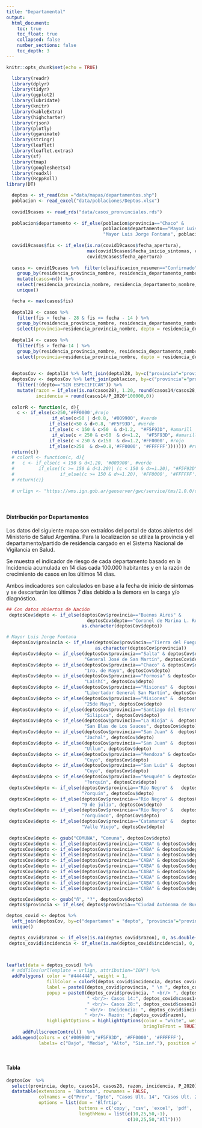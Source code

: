 ```yaml
---
title: "Departamental"
output:
  html_document:
    toc: true
    toc_float: true
    collapsed: false
    number_sections: false
    toc_depth: 3
---
```



```r
knitr::opts_chunk$set(echo = TRUE)
```

```r
  library(readr)
  library(dplyr)
  library(tidyr)
  library(ggplot2)
  library(lubridate)
  library(knitr)
  library(kableExtra)
  library(highcharter)
  library(rjson)
  library(plotly)
  library(gganimate)
  library(stringr)
  library(leaflet)
  library(leaflet.extras)
  library(sf)
  library(tmap)
  library(googlesheets4)
  library(readxl)
  library(RcppRoll)
library(DT)

  deptos <- st_read(dsn ="data/mapas/departamentos.shp") 
  poblacion <- read_excel("data/poblaciones/Deptos.xlsx")
  
  covid19casos <- read_rds("data/casos_pronvinciales.rds")
  
  poblacion$departamento <- if_else(poblacion$provincia=="Chaco" & 
                                    poblacion$departamento=="Mayor Luis J. Fontana",
                                    "Mayor Luis Jorge Fontana", poblacion$departamento)
  
  covid19casos$fis <- if_else(is.na(covid19casos$fecha_apertura), 
                              max(covid19casos$fecha_inicio_sintomas, covid19casos$fecha_diagnostico, na.rm = T),
                              covid19casos$fecha_apertura)
  
  casos <- covid19casos %>%  filter(clasificacion_resumen=="Confirmado") %>% 
    group_by(residencia_provincia_nombre, residencia_departamento_nombre, fis) %>% 
    mutate(casos=n()) %>% 
    select(residencia_provincia_nombre, residencia_departamento_nombre, fis, casos) %>%
    unique()

  fecha <- max(casos$fis)
  
  deptal28 <- casos %>% 
    filter(fis > fecha - 28 & fis <= fecha - 14 ) %>%
    group_by(residencia_provincia_nombre, residencia_departamento_nombre) %>%  mutate(casos28 = sum(casos)) %>%
    select(provincia=residencia_provincia_nombre, depto = residencia_departamento_nombre, casos28) %>% unique()
     
  deptal14 <- casos %>% 
    filter(fis > fecha-14 ) %>%
    group_by(residencia_provincia_nombre, residencia_departamento_nombre) %>%  mutate(casos14 = sum(casos)) %>%
    select(provincia=residencia_provincia_nombre, depto = residencia_departamento_nombre, casos14) %>% unique()
  
  
  deptosCov <- deptal14 %>% left_join(deptal28, by=c("provincia"="provincia", "depto"= "depto"))      
  deptosCov <- deptosCov %>% left_join(poblacion, by=c("provincia"="provincia", "depto"= "departamento")) %>% 
    filter(!(depto=="SIN ESPECIFICAR")) %>% 
    mutate(razon = if_else(is.na(casos28), 1.20, round(casos14/casos28,2)),
           incidencia = round(casos14/P_2020*100000,0))
  
  colorR <- function(c, d){
    c <- if_else(c>250,'#FF0000',#rojo
                 if_else(c<50 | d<0.8, '#009900', #verde
                if_else(c<50 & d>0.8, '#F5F93D', #verde                         
                if_else(c < 150 & c>50  & d>1.2,  "#F5F93D", #amarill
                 if_else(c < 250 & c>50  & d<=1.2,  "#F5F93D", #amarill
                if_else(c < 250 & c>150  & d>=1.2,'#FF0000', #rojo
                if_else(c>250  & d>=0.8,'#FF0000', '#FFFFFF'))))))) #rojo
  return(c)}
  # colorR <- function(c, d){
  #   c <- if_else(c < 150 & d<1.20, '#009900', #verde
  #         if_else((c >= 150 & d<1.20)| (c < 150 & d>=1.20), "#F5F93D", #amarillo
  #                 if_else((c >= 150 & d>=1.20), '#FF0000', '#FFFFFF'))) #rojo
  # return(c)}
  
  # urlign <- "https://wms.ign.gob.ar/geoserver/gwc/service/tms/1.0.0/capabaseargenmap@EPSG%3A3857@png/{z}/{x}/{-y}.png"
  
 
```


###  {.tabset  .tabset-fade .tabset-pills}
#### Distribución por Departamentos
Los datos del siguiente mapa son extraídos del portal de datos abiertos del Ministerio de Salud Argentina. Para la localización se utiliza la provincia y el departamento/partido de residencia cargado en el Sistema Nacional de Vigilancia en Salud.

Se muestra el indicador de riesgo de cada departamento basado en la Incidencia acumulada en 14 días cada 100.000 habitantes y en la razón de crecimiento de casos en los últimos 14 días.

Ambos indicadores son calculados en base a la fecha de inicio de síntomas y se descartarán los últimos 7 días debido a la demora en la carga y/o diagnóstico.


```r

## Con datos abiertos de Nación
 deptosCov$depto <- if_else(deptosCov$provincia=="Buenos Aires" & 
                              deptosCov$depto=="Coronel de Marina L. Rosales", "Coronel de Marina Leonardo Rosales",
                            as.character(deptosCov$depto))

# Mayor Luis Jorge Fontana
  deptosCov$provincia <- if_else(deptosCov$provincia=="Tierra del Fuego", "Tierra del Fuego, Antártida e Islas del Atlántico Sur",
                                 as.character(deptosCov$provincia))
  deptosCov$depto <- if_else(deptosCov$provincia=="Salta" & deptosCov$depto=="Grl. José de San Martín",
                             "General José de San Martín", deptosCov$depto)
  deptosCov$depto <- if_else(deptosCov$provincia=="Chaco" & deptosCov$depto=="1º de Mayo",
                             "1ro. de Mayo", deptosCov$depto)
  deptosCov$depto <- if_else(deptosCov$provincia=="Formosa" & deptosCov$depto=="Laishi",
                             "Laishí", deptosCov$depto)
  deptosCov$depto <- if_else(deptosCov$provincia=="Misiones" &  deptosCov$depto=="Libertador Grl. San Martín",
                             "Libertador General San Martín", deptosCov$depto)
  deptosCov$depto <- if_else(deptosCov$provincia=="Misiones" &  deptosCov$depto=="25 de Mayo",
                             "25de Mayo", deptosCov$depto)
  deptosCov$depto <- if_else(deptosCov$provincia=="Santiago del Estero" &  deptosCov$depto=="Silípica",
                             "Silipica", deptosCov$depto)
  deptosCov$depto <- if_else(deptosCov$provincia=="La Rioja" &  deptosCov$depto=="San Blas de los Sauces",
                             "San Blas de Los Sauces", deptosCov$depto)
  deptosCov$depto <- if_else(deptosCov$provincia=="San Juan" &  deptosCov$depto=="Jáchal",
                             "Jachal", deptosCov$depto)
  deptosCov$depto <- if_else(deptosCov$provincia=="San Juan" &  deptosCov$depto=="Ullúm",
                             "Ullum", deptosCov$depto)
  deptosCov$depto <- if_else(deptosCov$provincia=="Mendoza" & deptosCov$depto=="Luján de Cuyo",
                             "Cuyo", deptosCov$depto)
  deptosCov$depto <- if_else(deptosCov$provincia=="San Luis" &  deptosCov$depto=="Luján de Cuyo",
                             "Cuyo", deptosCov$depto)
  deptosCov$depto <- if_else(deptosCov$provincia=="Neuquén" & deptosCov$depto=="Ñorquín",
                             "?orquín", deptosCov$depto)
 deptosCov$depto <- if_else(deptosCov$provincia=="Río Negro" &   deptosCov$depto=="Ñorquín",
                            "?orquín", deptosCov$depto)  
 deptosCov$depto <- if_else(deptosCov$provincia=="Río Negro" &  deptosCov$depto=="9 de Julio",
                            "9 de julio", deptosCov$depto)  
 deptosCov$depto <- if_else(deptosCov$provincia=="Río Negro" &   deptosCov$depto=="Ñorquincó",
                            "?orquinco", deptosCov$depto)  
 deptosCov$depto <- if_else(deptosCov$provincia=="Catamarca" &   deptosCov$depto=="Valle Viejo",
                            "Valle Viejo", deptosCov$depto)  
 
 deptosCov$depto <- gsub("COMUNA", "Comuna", deptosCov$depto)
 deptosCov$depto <- if_else(deptosCov$provincia=="CABA" & deptosCov$depto=="Comuna 01", "Comuna 1", deptosCov$depto)
 deptosCov$depto <- if_else(deptosCov$provincia=="CABA" & deptosCov$depto=="Comuna 02", "Comuna 2", deptosCov$depto)
 deptosCov$depto <- if_else(deptosCov$provincia=="CABA" & deptosCov$depto=="Comuna 03", "Comuna 3", deptosCov$depto)
 deptosCov$depto <- if_else(deptosCov$provincia=="CABA" & deptosCov$depto=="Comuna 04", "Comuna 4", deptosCov$depto)
 deptosCov$depto <- if_else(deptosCov$provincia=="CABA" & deptosCov$depto=="Comuna 05", "Comuna 5", deptosCov$depto)
 deptosCov$depto <- if_else(deptosCov$provincia=="CABA" & deptosCov$depto=="Comuna 06", "Comuna 6", deptosCov$depto)
 deptosCov$depto <- if_else(deptosCov$provincia=="CABA" & deptosCov$depto=="Comuna 07", "Comuna 7", deptosCov$depto)
 deptosCov$depto <- if_else(deptosCov$provincia=="CABA" & deptosCov$depto=="Comuna 08", "Comuna 8", deptosCov$depto)
 deptosCov$depto <- if_else(deptosCov$provincia=="CABA" & deptosCov$depto=="Comuna 09", "Comuna 9", deptosCov$depto)

 deptosCov$depto <- gsub("ñ", "?", deptosCov$depto)
 deptos$provincia <- if_else( deptos$provincia=="Ciudad Autónoma de Buenos Aires", "CABA", as.character(deptos$provincia))

deptos_covid <- deptos %>%
  left_join(deptosCov, by=c("departamen" = "depto", "provincia"="provincia")) %>%
  unique()

 deptos_covid$razon <- if_else(is.na(deptos_covid$razon), 0, as.double(deptos_covid$razon))
 deptos_covid$incidencia <- if_else(is.na(deptos_covid$incidencia), 0, as.double(deptos_covid$incidencia))


 
leaflet(data = deptos_covid) %>% 
  # addTiles(urlTemplate = urlign, attribution="IGN") %>%
  addPolygons( color = "#444444", weight = 1,
               fillColor = colorR(deptos_covid$incidencia, deptos_covid$razon), fillOpacity = 0.6,
               label = paste0(deptos_covid$provincia, " \n ", deptos_covid$departamen),
               popup = paste0(deptos_covid$provincia, " <br/> ", deptos_covid$departamen,
                              " <br/>- Casos 14:", deptos_covid$casos14,
                              " <br/>- Casos 28:", deptos_covid$casos28,
                             " <br/>- Incidencia: ", deptos_covid$incidencia,
                             " <br/>- Razón: ",deptos_covid$razon),
               highlightOptions = highlightOptions(color = "white", weight = 2,
                                                   bringToFront = TRUE))  %>%
      addFullscreenControl()  %>%     
  addLegend(colors = c('#009900',"#F5F93D", '#FF0000', '#FFFFFF'),
            labels= c("Bajo", "Medio", "Alto", "Sin.inf."), position ="bottomright")

 
```



#### Tabla
```r
deptosCov  %>%
  select(provincia, depto, casos14, casos28, razon, incidencia, P_2020) %>% 
  datatable(extensions = 'Buttons', rownames = FALSE,
            colnames = c("Prov", "Dpto", "Casos Ult. 14", "Casos Ult. 28", "Razon", "Incid", "Poblacion"),
            options = list(dom = 'Blfrtip',
                           buttons = c('copy', 'csv', 'excel', 'pdf', 'print'),
                           lengthMenu = list(c(10,25,50,-1),
                                             c(10,25,50,"All"))))
```

